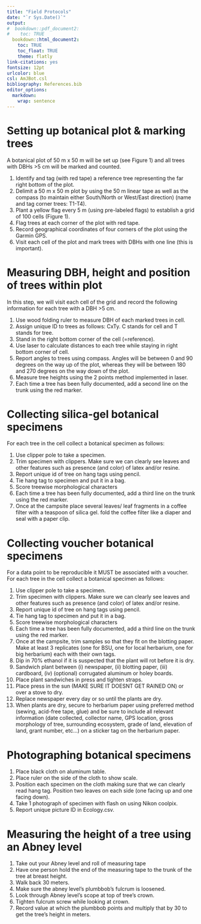 ```yaml
---
title: "Field Protocols"
date: "`r Sys.Date()`"
output:
#  bookdown::pdf_document2:
#    toc: TRUE
  bookdown::html_document2: 
    toc: TRUE
    toc_float: TRUE
    theme: flatly
link-citations: yes
fontsize: 12pt
urlcolor: blue
csl: AmJBot.csl
bibliography: References.bib
editor_options: 
  markdown: 
    wrap: sentence
---
```


# Setting up botanical plot & marking trees

A botanical plot of 50 m x 50 m will be set up (see Figure 1) and all trees with DBHs >5 cm will be marked and counted.

1. Identify and tag (with red tape) a reference tree representing the far right bottom of the plot.
2. Delimit a 50 m x 50 m plot by using the 50 m linear tape as well as the compass (to maintain either South/North or West/East direction) (name and tag corner trees: T1-T4).
3. Plant a yellow flag every 5 m (using pre-labeled flags) to establish a grid of 100 cells (Figure 1).
4. Flag trees at each corner of the plot with red tape.
5. Record geographical coordinates of four corners of the plot using the Garmin GPS.
6. Visit each cell of the plot and mark trees with DBHs with one line (this is important).

# Measuring DBH, height and position of trees within plot

In this step, we will visit each cell of the grid and record the following information for each tree with a DBH >5 cm.

1. Use wood folding ruler to measure DBH of each marked trees in cell.
2. Assign unique ID to trees as follows: CxTy. C stands for cell and T stands for tree.
3. Stand in the right bottom corner of the cell (=reference).
4. Use laser to calculate distances to each tree while staying in right bottom corner of cell.
5. Report angles to trees using compass. Angles will be between 0 and 90 degrees on the way up of the plot, whereas they will be between 180 and 270 degrees on the way down of the plot.
6. Measure tree heights using the 2 points method implemented in laser.
7. Each time a tree has been fully documented, add a second line on the trunk using the red marker.

# Collecting silica-gel botanical specimens

For each tree in the cell collect a botanical specimen as follows:

1. Use clipper pole to take a specimen.
2. Trim specimen with clippers. Make sure we can clearly see leaves and other features such as presence (and color) of latex and/or resine.
3. Report unique id of tree on hang tags using pencil.
4. Tie hang tag to specimen and put it in a bag.
5. Score treewise morphological characters
6. Each time a tree has been fully documented, add a third line on the trunk using the red marker.
7. Once at the campsite place several leaves/ leaf fragments in a coffee filter with a teaspoon of silica gel. fold the coffee filter like a diaper and seal with a paper clip.

# Collecting voucher botanical specimens

For a data point to be reproducible it MUST be associated with a voucher. For each tree in the cell collect a botanical specimen as follows:

1. Use clipper pole to take a specimen.
2. Trim specimen with clippers. Make sure we can clearly see leaves and other features such as presence (and color) of latex and/or resine.
3. Report unique id of tree on hang tags using pencil.
4. Tie hang tag to specimen and put it in a bag.
5. Score treewise morphological characters
6. Each time a tree has been fully documented, add a third line on the trunk using the red marker.
7. Once at the campsite, trim samples so that they fit on the blotting paper. Make at least 3 replicates (one for BSU, one for local herbarium, one for big herbarium) each with their own tags.
8. Dip in 70% ethanol if it is suspected that the plant will rot before it is dry.
9. Sandwich plant between (i) newspaper, (ii) blotting paper, (iii) cardboard, (iv) (optional) corrugated aluminum or holey boards.
10. Place plant sandwiches in press and tighten straps.
11. Place press in the sun (MAKE SURE IT DOESNT GET RAINED ON) or over a stove to dry.
12. Replace newspaper every day or so until the plants are dry.
13. When plants are dry, secure to herbarium paper using preferred method (sewing, acid-free tape, glue) and be sure to include all relevant information (date collected, collector name, GPS location, gross morphology of tree, surrounding ecosystem, grade of land, elevation of land, grant number, etc...) on a sticker tag on the herbarium paper.

# Photographing botanical specimens

1. Place black cloth on aluminum table.
2. Place ruler on the side of the cloth to show scale.
3. Position each specimen on the cloth making sure that we can clearly read hang tag. Position two leaves on each side (one facing up and one facing down).
4. Take 1 photograph of specimen with flash on using Nikon coolpix.
5. Report unique picture ID in Ecology.csv.

# Measuring the height of a tree using an Abney level

1. Take out your Abney level and roll of measuring tape
2. Have one person hold the end of the measuring tape to the trunk of the tree at breast height.
3. Walk back 30 meters.
4. Make sure the abney level's plumbbob's fulcrum is loosened.
5. Look through Abney level's scope at top of tree's crown.
6. Tighten fulcrum screw while looking at crown.
7. Record value at which the plumbbob points and multiply that by 30 to get the tree's height in meters.
